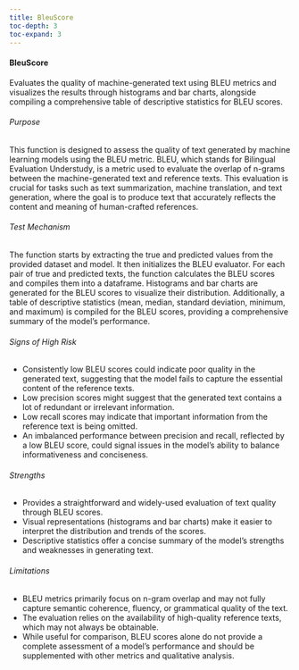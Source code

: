 ```yaml
---
title: BleuScore
toc-depth: 3
toc-expand: 3
---
```






 
#### BleuScore

Evaluates the quality of machine-generated text using BLEU metrics and visualizes the results through histograms
and bar charts, alongside compiling a comprehensive table of descriptive statistics for BLEU scores.

###### Purpose

This function is designed to assess the quality of text generated by machine learning models using the BLEU metric.
BLEU, which stands for Bilingual Evaluation Understudy, is a metric used to evaluate the overlap of n-grams between
the machine-generated text and reference texts. This evaluation is crucial for tasks such as text summarization,
machine translation, and text generation, where the goal is to produce text that accurately reflects the content
and meaning of human-crafted references.

###### Test Mechanism

The function starts by extracting the true and predicted values from the provided dataset and model. It then
initializes the BLEU evaluator. For each pair of true and predicted texts, the function calculates the BLEU scores
and compiles them into a dataframe. Histograms and bar charts are generated for the BLEU scores to visualize their
distribution. Additionally, a table of descriptive statistics (mean, median, standard deviation, minimum, and
maximum) is compiled for the BLEU scores, providing a comprehensive summary of the model's performance.

###### Signs of High Risk

- Consistently low BLEU scores could indicate poor quality in the generated text, suggesting that the model fails
to capture the essential content of the reference texts.
- Low precision scores might suggest that the generated text contains a lot of redundant or irrelevant information.
- Low recall scores may indicate that important information from the reference text is being omitted.
- An imbalanced performance between precision and recall, reflected by a low BLEU score, could signal issues in the
model's ability to balance informativeness and conciseness.

###### Strengths

- Provides a straightforward and widely-used evaluation of text quality through BLEU scores.
- Visual representations (histograms and bar charts) make it easier to interpret the distribution and trends of the
scores.
- Descriptive statistics offer a concise summary of the model's strengths and weaknesses in generating text.

###### Limitations

- BLEU metrics primarily focus on n-gram overlap and may not fully capture semantic coherence, fluency, or
grammatical quality of the text.
- The evaluation relies on the availability of high-quality reference texts, which may not always be obtainable.
- While useful for comparison, BLEU scores alone do not provide a complete assessment of a model's performance and
should be supplemented with other metrics and qualitative analysis.




 